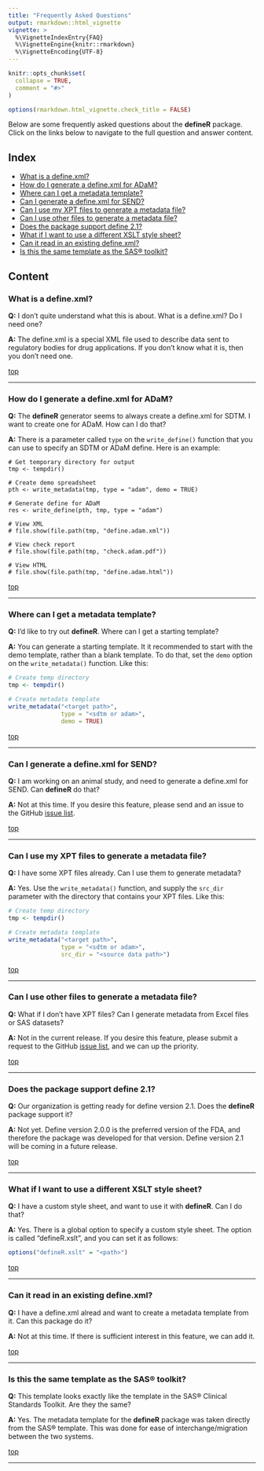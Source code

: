 ```yaml
---
title: "Frequently Asked Questions"
output: rmarkdown::html_vignette
vignette: >
  %\VignetteIndexEntry{FAQ}
  %\VignetteEngine{knitr::rmarkdown}
  %\VignetteEncoding{UTF-8}
---
```


```r
knitr::opts_chunk$set(
  collapse = TRUE,
  comment = "#>"
)

options(rmarkdown.html_vignette.check_title = FALSE)

```

Below are some frequently asked questions about the **defineR** package. Click
on the links below to navigate to the full question and answer content.

## Index{#top}

* [What is a define.xml?](#define)
* [How do I generate a define.xml for ADaM?](#adam)
* [Where can I get a metadata template?](#template)
* [Can I generate a define.xml for SEND?](#send)
* [Can I use my XPT files to generate a metadata file?](#xpt)
* [Can I use other files to generate a metadata file?](#other)
* [Does the package support define 2.1?](#version)
* [What if I want to use a different XSLT style sheet?](#styles)
* [Can it read in an existing define.xml?](#existing)
* [Is this the same template as the SAS® toolkit?](#sas)


## Content

### What is a define.xml? {#define}

**Q:** I don't quite understand what this is about.  What is a define.xml?
Do I need one?

**A:** The define.xml is a special XML file used to describe data
sent to regulatory bodies for drug applications.  If you don't know what it is,
then you don't need one.

[top](#top) 

******

### How do I generate a define.xml for ADaM? {#adam}

**Q:** The **defineR** generator seems to always create a define.xml 
for SDTM.  I want to create one for ADaM.  How can I do that?

**A:** There is a parameter called `type` on the `write_define()` function
that you can use to specify an SDTM or ADaM define. Here is an example:
```
# Get temporary directory for output
tmp <- tempdir()

# Create demo spreadsheet
pth <- write_metadata(tmp, type = "adam", demo = TRUE)

# Generate define for ADaM
res <- write_define(pth, tmp, type = "adam")

# View XML
# file.show(file.path(tmp, "define.adam.xml"))

# View check report
# file.show(file.path(tmp, "check.adam.pdf"))

# View HTML
# file.show(file.path(tmp, "define.adam.html"))

```

[top](#top) 

******

### Where can I get a metadata template? {#template}

**Q:** I'd like to try out **defineR**.  Where can I get a starting template?

**A:** You can generate a starting template. It it recommended to start 
with the demo template, rather than a blank template.  To do that, 
set the `demo` option on the `write_metadata()` function.  Like this:
```r
# Create temp directory
tmp <- tempdir()

# Create metadata template
write_metadata("<target path>", 
               type = "<sdtm or adam>", 
               demo = TRUE)

```

[top](#top) 

******

### Can I generate a define.xml for SEND? {#send}

**Q:** I am working on an animal study, and need to generate a define.xml
for SEND.  Can **defineR** do that?

**A:** Not at this time.  If you desire this feature, please send 
and an issue to the GitHub [issue list](https://github.com/dbosak01/defineR/issues). 

[top](#top) 

******

### Can I use my XPT files to generate a metadata file? {#xpt}

**Q:** I have some XPT files already.  Can I use them to generate metadata?


**A:** Yes. Use the `write_metadata()` function, and supply the 
`src_dir` parameter with the directory that contains your XPT files.  Like this:
```r
# Create temp directory
tmp <- tempdir()

# Create metadata template
write_metadata("<target path>", 
               type = "<sdtm or adam>", 
               src_dir = "<source data path>")

```

[top](#top) 

******

### Can I use other files to generate a metadata file? {#other}

**Q:** What if I don't have XPT files? Can I generate metadata
from Excel files or SAS datasets?

**A:** Not in the current release. If you desire this feature,
please submit a request to the GitHub 
[issue list](https://github.com/dbosak01/defineR/issues), and we can
up the priority.

[top](#top)

****** 

### Does the package support define 2.1? {#version}

**Q:** Our organization is getting ready for define version 2.1.  Does
the **defineR** package support it?

**A:** Not yet.  Define version 2.0.0 is the preferred version
of the FDA, and therefore the package was developed for that version. Define
version 2.1 will be coming in a future release.

[top](#top)

****** 

### What if I want to use a different XSLT style sheet? {#styles}

**Q:** I have a custom style sheet, and want to use it with 
**defineR**.  Can I do that?

**A:** Yes.  There is a global option to specify a custom style sheet.
The option is called "defineR.xslt", and you can set it as follows:
```r
options("defineR.xslt" = "<path>")

```

[top](#top)

****** 

### Can it read in an existing define.xml? {#existing}

**Q:** I have a define.xml alread and want to create a 
metadata template from it. Can this package do it?

**A:** Not at this time. If there is sufficient interest in this feature,
we can add it.

[top](#top)

****** 

### Is this the same template as the SAS® toolkit? {#sas}

**Q:** This template looks exactly like the template in
the SAS® Clinical Standards Toolkit.  Are they the same?

**A:** Yes.  The metadata template for the **defineR** package
was taken directly from the SAS® template.  This was done for ease
of interchange/migration between the two systems.  

[top](#top)

****** 
<!--
### Question 2? {#validation}

**Q:** Question here.

**A:** Answer here.

[top](#top)

****** 

### Question 2? {#outputs}

**Q:** Question here.

**A:** Answer here.

[top](#top)

****** 

### Question 2? {#colors}

**Q:** Question here.

**A:** Answer here.

[top](#top)

****** 
-->
<!-- ### Question 2? {#q2} -->

<!-- **Q:** Question here. -->

<!-- **A:** Answer here. -->

<!-- [top](#top) -->

<!-- ****** -->

<!-- ### Question 1? {#q1} -->

<!-- **Q:** Question here. -->


<!-- **A:** Answer here. -->

<!-- [top](#top)  -->

<!-- ****** -->

